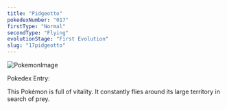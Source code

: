 ```yaml
---
title: "Pidgeotto"
pokedexNumber: "017"
firstType: "Normal"
secondType: "Flying"
evolutionStage: "First Evolution"
slug: "17pidgeotto"
---
```


![PokemonImage](https://archives.bulbagarden.net/media/upload/thumb/8/82/0017Pidgeotto.png/140px-0017Pidgeotto.png)

Pokedex Entry:

This Pokémon is full of vitality. It constantly flies around its large territory in search of prey.

